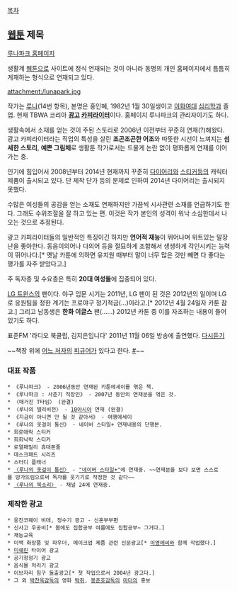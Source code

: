 [[목차]]

== [[웹툰]] 제목 ==
[http://lunapark.co.kr 루나파크 홈페이지]

생활계 [[웹툰]]으로 사이트에 정식 연재되는 것이 아니라 동명의 개인 홈페이지에서 틈틈히 게재하는 형식으로 연재되고 있다.

attachment:/lunapark.jpg

작가는 [[루나]](14번 항목), 본명은 홍인혜, 1982년 1월 30일생이고 [[이화여대]] [[심리학]]과 졸업. 현재 TBWA 코리아 '''[[광고]] [[카피라이터]]'''이다. 홈페이지 루나파크의 관리자이기도 하다.

생활속에서 소재를 얻는 것이 주된 스토리로 2006년 이전부터 꾸준히 연재(?)해왔다. 광고 카피라이터라는 직업의 특성을 살린 '''조곤조곤한 어조'''와 따뜻한 시선이 느껴지는 '''섬세한 스토리''', '''예쁜 그림체'''로 생활툰 작가로서는 드물게 논란 없이 평화롭게 연재를 이어가는 중. 

인기에 힘입어서 2008년부터 2014년 현재까지 꾸준히 [[다이어리]]와 [[스티커]]등의 캐릭터 제품이 출시되고 있다. 단 제작 단가 등의 문제로 인하여 2014년 다이어리는 출시되지 못했다.

수많은 여성들의 공감을 얻는 소재도 연재하지만 가끔씩 시사관련 소재를 언급하기도 한다. 그래도 수위조절을 잘 하고 있는 편. 이것은 작가 본인의 성격이 워낙 소심한데서 나오는 것으로 추정된다.

광고 카피라이터들의 일반적인 특징이긴 하지만 '''언어적 재능'''이 뛰어나며 위트있는 말장난을 좋아한다. 동음이의어나 다의어 등을 절묘하게 조합해서 생생하게 각인시키는 능력이 뛰어나다.[* 옛날 카툰에 의하면 유치원 때부터 말이 너무 많은 것만 빼면 다 좋다는 평가를 자주 받았다고.]

주 독자층 및 수요층은 특히 '''20대 여성들'''에 집중되어 있다. 

[[LG 트윈스]]의 팬이다. 야구 입문 시기는 2011년, LG 팬이 된 것은 2012년의 일이며 LG로 응원팀을 정한 계기는 프로야구 정기적금(...)이라고.[* 2012년 4월 24일자 카툰 참고.] 그리고 남동생은 '''한화 이글스''' 팬(......) 2012년 카툰 중 이를 자조하는 내용이 들어있기도 하다.

표준FM '라디오 북클럽, 김지은입니다' 2011년 11월 06일 방송에 출연했다. [http://www.imbc.com/broad/radio/fm/rabook/aod/index.html 다시듣기]

~~책장 위에 [[아케미 호무라|어느 처자]]의 [[피규어]]가 있다고 한다. [http://blog.naver.com/lunaparkblog/220276136795 #]~~
=== 대표 작품 ===


 * 《루나파크》 - 2006년동안 연재된 카툰에세이를 엮은 책.
 * 《루나파크 : 사춘기 직장인》 - 2007년 동안의 연재분을 엮은 것.
 * 〈매거진 T타임〉 (완결)
 * 〈루나의 델리비전〉 - [[10아시아]] 연재 (완결)
 * 《지금이 아니면 안 될 것 같아서》 - 여행에세이
 * 《루나의 옷걸이 통신》 - 네이버 스타일+ 연재내용의 단행본.
 * 희로애락 스티커
 * 희희낙락 스티커
 * 로열패밀리 휴대폰줄
 * 데스크패드 시리즈
 * 스터디 플래너
 * [http://m.shopping.naver.com/styleplus/column/index.nhn?sbjtSeq=3 〈루나의 옷걸이 통신〉] - [http://m.shopping.naver.com/styleplus/column/index.nhn "네이버 스타일+"]에 연재중. ~~연재분을 보다 보면 스스로를 망가뜨림으로써 독자를 웃기기로 작정한 것 같다~~
 * [http://ch.yes24.com/Article/List/2414 〈루나의 북소리〉] - 채널 24에 연재중.
=== 제작한 광고 ===
 * 웅진코웨이 비데, 정수기 광고 - 신혼부부편
 * 신사고 우공비[* 봄에도 집합공부 여름에도 집합공부~ 그거다.]
 * 재능교육 
 * 미백 화장품 및 파우더, 메이크업 제품 관련 신문광고[* [[이영애]]씨와 함께 작업했다.]
 * [[미쉐린]] 타이어 광고
 * 공기청정기 광고
 * 음식물 처리기 광고
 * 이브자리 침구 돌출광고[* 첫 작업으로서 2004년 광고다.] 
 * 그 외 [[박찬욱]]감독의 영화 [[박쥐]], [[봉준호]]감독의 [[마더]]의 홍보
